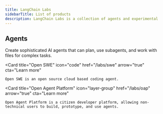 ```yaml
---
title: LangChain Labs
sidebarTitle: List of products
description: LangChain Labs is a collection of agents and experimental AI products.
---
```


## Agents

<Columns cols={2}>
  <Card
  title="Deep Agents"
  icon="brain"
  href="/labs/deep-agents/overview"
  arrow="true"
  cta="Learn more"
>
    Create sophisticated AI agents that can plan, use subagents, and work with files for complex tasks.
  </Card>

  <Card
  title="Open SWE"
  icon="code"
  href="/labs/swe"
  arrow="true"
  cta="Learn more"
>
    Open SWE is an open source cloud based coding agent.
  </Card>

  <Card
  title="Open Agent Platform"
  icon="layer-group"
  href="/labs/oap"
  arrow="true"
  cta="Learn more"
>
    Open Agent Platform is a citizen developer platform, allowing non-technical users to build, prototype, and use agents. 
  </Card>


</Columns>
